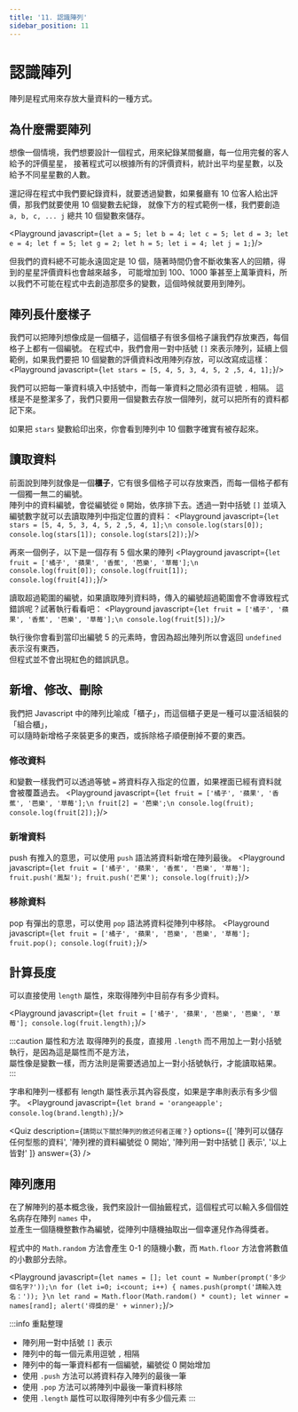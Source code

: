 ```yaml
---
title: '11. 認識陣列'
sidebar_position: 11
---
```


# 認識陣列
陣列是程式用來存放大量資料的一種方式。

## 為什麼需要陣列
想像一個情境，我們想要設計一個程式，用來紀錄某間餐廳，每一位用完餐的客人給予的評價星星，
接著程式可以根據所有的評價資料，統計出平均星星數，以及給予不同星星數的人數。

還記得在程式中我們要紀錄資料，就要透過變數，如果餐廳有 10 位客人給出評價，那我們就要使用 10 個變數去紀錄，
就像下方的程式範例一樣，我們要創造 `a, b, c, ... j` 總共 10 個變數來儲存。

<Playground javascript={`
let a = 5;
let b = 4;
let c = 5;
let d = 3;
let e = 4;
let f = 5;
let g = 2;
let h = 5;
let i = 4;
let j = 1;
`}/>

但我們的資料總不可能永遠固定是 10 個，隨著時間仍會不斷收集客人的回饋，得到的星星評價資料也會越來越多，
可能增加到 100、1000 筆甚至上萬筆資料，所以我們不可能在程式中去創造那麼多的變數，這個時候就要用到陣列。

## 陣列長什麼樣子
我們可以把陣列想像成是一個櫃子，這個櫃子有很多個格子讓我們存放東西，每個格子上都有一個編號。
在程式中，我們會用一對中括號 `[]` 來表示陣列，延續上個範例，如果我們要把 10 個變數的評價資料改用陣列存放，可以改寫成這樣：
<Playground javascript={`
let stars = [5, 4, 5, 3, 4, 5, 2 ,5, 4, 1];
`}/>

我們可以把每一筆資料填入中括號中，而每一筆資料之間必須有逗號 `,` 相隔。
這樣是不是整潔多了，我們只要用一個變數去存放一個陣列，就可以把所有的資料都記下來。

如果把 `stars` 變數給印出來，你會看到陣列中 10 個數字確實有被存起來。

## 讀取資料
前面說到陣列就像是一個**櫃子**，它有很多個格子可以存放東西，而每一個格子都有一個獨一無二的編號。<br/>
陣列中的資料編號，會從編號從 `0` 開始，依序排下去。透過一對中括號 `[]` 並填入編號數字就可以去讀取陣列中指定位置的資料：
<Playground javascript={`
let stars = [5, 4, 5, 3, 4, 5, 2 ,5, 4, 1];\n
console.log(stars[0]);
console.log(stars[1]);
console.log(stars[2]);
`}/>

再來一個例子，以下是一個存有 5 個水果的陣列
<Playground javascript={`
let fruit = ['橘子', '蘋果', '香蕉', '芭樂', '草莓'];\n
console.log(fruit[0]);
console.log(fruit[1]);
console.log(fruit[4]);
`}/>

讀取超過範圍的編號，如果讀取陣列資料時，傳入的編號超過範圍會不會導致程式錯誤呢？試著執行看看吧：
<Playground javascript={`
let fruit = ['橘子', '蘋果', '香蕉', '芭樂', '草莓'];\n
console.log(fruit[5]);
`}/>

執行後你會看到當印出編號 5 的元素時，會因為超出陣列所以會返回 `undefined` 表示沒有東西，<br/>
但程式並不會出現紅色的錯誤訊息。

## 新增、修改、刪除
我們把 Javascript 中的陣列比喻成「櫃子」，而這個櫃子更是一種可以靈活組裝的「組合櫃」，<br/>
可以隨時新增格子來裝更多的東西，或拆除格子順便刪掉不要的東西。

### 修改資料
和變數一樣我們可以透過等號 `=` 將資料存入指定的位置，如果裡面已經有資料就會被覆蓋過去。
<Playground javascript={`
let fruit = ['橘子', '蘋果', '香蕉', '芭樂', '草莓'];\n
fruit[2] = '芭樂';\n
console.log(fruit);
console.log(fruit[2]);
`}/>

### 新增資料
push 有推入的意思，可以使用 `push` 語法將資料新增在陣列最後。
<Playground javascript={`
let fruit = ['橘子', '蘋果', '香蕉', '芭樂', '草莓'];
fruit.push('鳳梨');
fruit.push('芒果');
console.log(fruit);
`}/>

### 移除資料
pop 有彈出的意思，可以使用 `pop` 語法將資料從陣列中移除。
<Playground javascript={`
let fruit = ['橘子', '蘋果', '芭樂', '芭樂', '草莓'];
fruit.pop();
console.log(fruit);
`}/>

## 計算長度
可以直接使用 `length` 屬性，來取得陣列中目前存有多少資料。

<Playground javascript={`
let fruit = ['橘子', '蘋果', '芭樂', '芭樂', '草莓'];
console.log(fruit.length);
`}/>

:::caution 屬性和方法
取得陣列的長度，直接用 `.length` 而不用加上一對小括號執行，是因為這是屬性而不是方法，<br/>
屬性像是變數一樣，而方法則是需要透過加上一對小括號執行，才能讀取結果。
:::

字串和陣列一樣都有 length 屬性表示其內容長度，如果是字串則表示有多少個字。
<Playground javascript={`
let brand = 'orangeapple';
console.log(brand.length);
`}/>

<Quiz
    description={`請問以下關於陣列的敘述何者正確？`}
    options={[
        '陣列可以儲存任何型態的資料',
        '陣列裡的資料編號從 0 開始',
        '陣列用一對中括號 [] 表示',
        '以上皆對'
    ]}
  answer={3}
/>

## 陣列應用
在了解陣列的基本概念後，我們來設計一個抽籤程式，這個程式可以輸入多個個姓名病存在陣列 `names` 中，<br/>
並產生一個隨機整數作為編號，從陣列中隨機抽取出一個幸運兒作為得獎者。

程式中的 `Math.random` 方法會產生 0-1 的隨機小數，而 `Math.floor` 方法會將數值的小數部分去除。

<Playground javascript={`
let names = [];
let count = Number(prompt('多少個名字?'));\n
for (let i=0; i<count; i++) {
    names.push(prompt('請輸入姓名：'));
}\n
let rand = Math.floor(Math.random() * count);
let winner = names[rand];
alert('得獎的是' + winner);
`}/>

:::info 重點整理
* 陣列用一對中括號 `[]` 表示
* 陣列中的每一個元素用逗號 `,` 相隔
* 陣列中的每一筆資料都有一個編號，編號從 0 開始增加
* 使用 `.push` 方法可以將資料存入陣列的最後一筆
* 使用 `.pop` 方法可以將陣列中最後一筆資料移除
* 使用 `.length` 屬性可以取得陣列中有多少個元素
:::